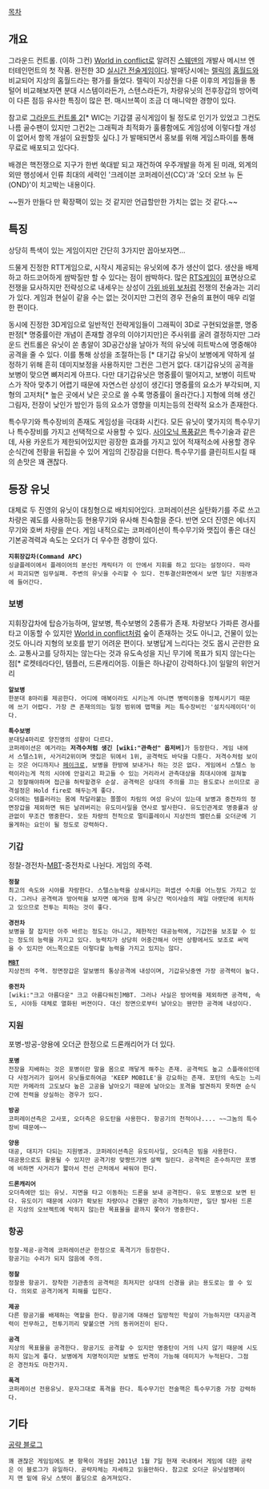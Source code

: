 [[목차]]

== 개요 ==
그라운드 컨트롤. (이하 그컨)
[[World in conflict]]로 알려진 [[스웨덴]]의 개발사 메시브 엔터테인먼트의 첫 작품. 완전한 3D [[실시간 전술]]게임이다. 발매당시에는 [[렐릭]]의 [[홈월드]]와 비교되어 지상의 홈월드라는 평가를 들었다. 렐릭이 지상전을 다룬 이후의 게임들을 통털어 비교해보자면 분대 시스템이라든가, 스텐스라든가, 차량유닛의 전후장갑의 방어력이 다른 점등 유사한 특징이 많은 편. 매시브쪽이 조금 더 매니악한 경향이 있다.

참고로 [[그라운드 컨트롤 2]][* WIC는 기갑갤 공식게임이 될 정도로 인기가 있었고 그컨도 나름 골수팬이 있지만 그컨2는 그래픽과 최적화가 훌륭함에도 게임성에 이렇다할 개성이 없어서 항목 개설이 요원할듯 싶다.] 가 발매되면서 홍보를 위해 게임스파이를 통해 무료로 배포되고 있다다. 

배경은 핵전쟁으로 지구가 한번 쑥대밭 되고 재건하여 우주개발을 하게 된 미래, 외계의 외딴 행성에서 인류 최대의 세력인 '크레이븐 코퍼레이션(CC)'과 '오더 오브 뉴 돈(OND)'이 치고박는 내용이다.

~~뭔가 만들다 만 확장팩이 있는 것 같지만 언급할만한 가치는 없는 것 같다.~~

== 특징 ==
상당히 특색이 있는 게임이지만 간단히 3가지만 꼽아보자면...

드물게 진정한 RTT게임으로, 시작시 제공되는 유닛외에 추가 생산이 없다. 생산을 배제하고 하드코어하게 쌈박질만 할 수 있다는 점이 쌈박하다. 많은 [[RTS]]게임이 표면상으로 전쟁을 묘사하지만 전략성으로 내세우는 상성이 [[가위 바위 보]]처럼 전쟁의 전술과는 괴리가 있다. 게임과 현실이 같을 수는 없는 것이지만 그컨의 경우 전술의 표현이 매우 리얼한 편이다. 

동시에 진정한 3D게임으로 일반적인 전략게임들이 그래픽이 3D로 구현되었을뿐, 명중판정[* 명중률이란 개념이 존재할 경우의 이야기지만]은 주사위를 굴려 결정하지만 그라운드 컨트롤은 유닛이 쏜 총알이 3D공간상을 날아가 적의 유닛에 히트박스에 명중해야 공격을 줄 수 있다. 이를 통해 상성을 조절하는등 [* 대기갑 유닛이 보병에게 약하게 설정하기 위해 흔히 데미지보정을 사용하지만 그컨은 그런거 없다. 대기갑유닛의 공격을 보병이 맞으면 뼈저리게 아프다. 다만 대기갑유닛은 명중률이 떨어지고, 보병이 히트박스가 작아 맞추기 어렵기 때문에 자연스런 상성이 생긴다] 명중률의 요소가 부각되며, 지형의 고저차[* 높은 곳에서 낮은 곳으로 쏠 수록 명중률이 올라간다.] 지형에 의해 생긴 그림자, 전장이 낮인가 밤인가 등의 요소가 영향을 미치는등의 전략적 요소가 존재한다.

특수무기와 특수장비의 존재도 게임성을 극대화 시킨다.
모든 유닛이 몇가지의 특수무기나 특수장비를 가지고 선택적으로 사용할 수 있다. [[사이오닉 폭풍]]같은 특수기술과 같은데, 사용 카운트가 제한되어있지만 굉장한 효과를 가지고 있어 적재적소에 사용할 경우 순식간에 전황을 뒤집을 수 있어 게임의 긴장감을 더한다. 특수무기를 클린히트시킬 때의 손맛은 꽤 괜찮다.

== 등장 유닛 ==
대체로 두 진영의 유닛이 대칭형으로 배치되어있다. 코퍼레이션은 실탄화기를 주로 쓰고 차량은 궤도를 사용하는등 현용무기와 유사해 친숙함을 준다. 반면 오더 진영은 에너지무기와 호버 차량을 쓴다.
게임 내적으로는 코퍼레이션이 특수무기와 맷집이 좋은 대신 기본공격력과 속도는 오더가 더 우수한 경향이 있다.

 '''지휘장갑차(Command APC)'''
 싱글플레이에서 플레이어의 분신인 캐릭터가 이 안에서 지휘를 하고 있다는 설정이다. 따라서 파괴되면 임무실패. 주변의 유닛을 수리할 수 있다. 전투결산화면에서 보면 일단 지원병과에 들어간다.


=== 보병 ===
지휘장갑차에 탑승가능하며, 알보병, 특수보병의 2종류가 존재.
차량보다 가파른 경사를 타고 이동할 수 있지만 [[World in conflict]]처럼 숲이 존재하는 것도 아니고, 건물이 있는 것도 아니라 지형의 보호를 받기 어려운 편이다. 보병답게 느리다는 것도 몹시 곤란한 요소. 교통사고를 당하지는 않는다는 것과 유도속성을 지닌 무기에 목표가 되지 않는다는 점[* 로켓테라다인, 템플러, 드론캐리어등. 이들은 하나같이 강력하다.]이 일말의 위안거리

 '''알보병'''
 한분대 8마리를 제공한다. 어디에 매복이라도 시키는게 아니면 병력이동을 정체시키기 때문에 쓰기 어렵다. 가장 큰 존재의의는 일정 범위에 맵핵을 켜는 특수장비인 '설치식레이더'이다.

 '''특수보병'''
 분대당4마리로 양진영의 성향이 다르다.
 코퍼레이션은 예거라는 '''저격수처럼 생긴 [wiki:"관측선" 옵저버]'''가 등장한다. 게임 내에서 스텔스1위, 사거리2위이며 맷집은 뒤에서 1위, 공격력도 바닥을 다툰다. 저격수처럼 보이는 것은 어디까지나 [[페이크]]로, 보병을 한방에 보내거나 하는 것은 없다. 게임에서 스텔스 능력이라는게 적의 시야에 안걸리고 파고들 수 있는 거리라서 관측대상을 최대시야에 걸쳐놓고 정찰해야하며 접근을 허락할경우 순살. 공격력은 상대의 주의를 끄는 용도로나 쓰이므로 공격설정은 Hold fire로 해두는게 좋다.
 오더에는 템플러라는 몸에 착달라붙는 쫄쫄이 차림의 여성 유닛이 있는데 보병과 중전차의 정면장갑을 제외하면 뭐든 날려버리는 유도미사일을 연사로 발사한다. 유도인관계로 명중률과 상관없이 무조건 명중한다. 모든 차량의 천적으로 멀티플레이시 지상전의 밸런스를 오더군에 기울게하는 요인이 될 정도로 강력하다.

=== 기갑 ===
정찰-경전차-[[MBT]]-중전차로 나뉜다. 게임의 주력.

 '''정찰'''
 최고의 속도와 시야를 자랑한다. 스텔스능력을 상쇄시키는 퍼셉션 수치를 어느정도 가지고 있다. 그러나 공격력과 방어력을 보자면 예거와 함께 유닛간 먹이사슬의 제일 아랫단에 위치하고 있으므로 전투는 피하는 것이 좋다.

 '''경전차'''
 보병을 잘 잡지만 아주 바르는 정도는 아니고, 제한적인 대공능력에, 기갑전을 보조할 수 있는 정도의 능력을 가지고 있다. 능력치가 상당히 어중간해서 어떤 상황에서도 보조로 써먹을 수 있지만 어느쪽으로든 이렇다할 능력을 가지고 있지는 않다.

 '''[[MBT]]'''
 지상전의 주역. 정면장갑은 알보병의 통상공격에 내성이며, 기갑유닛중엔 가장 공격력이 높다.

 '''중전차'''
 [wiki:"크고 아름다운" 크고 아름다워진]MBT. 그러나 사실은 방어력을 제외하면 공격력, 속도, 시야등 대체로 열화된 버젼이다. 대신 정면으로부터 날아오는 웬만한 공격에 내성이다.

=== 지원 ===
포병-방공-양용에 오더군 한정으로 드론캐리어가 더 있다.

 '''포병'''
 전장을 지배하는 것은 포병이란 말을 몸으로 깨닿게 해주는 존재. 공격력도 높고 스플래쉬인데다 사정거리가 길어서 유닛들로하여금 'KEEP MOBILE'을 강요하는 존재. 포탄의 속도는 느리지만 카메라의 고도보다 높은 고공을 날아오기 때문에 날아오는 포격을 발견하지 못하면 순식간에 전력을 상실하는 경우가 있다.

 '''방공'''
 코퍼레이션측은 고사포, 오더측은 유도탄을 사용한다. 항공기의 천적이나.... ~~그놈의 특수장비 때문에~~

 '''양용'''
 대공, 대지가 다되는 지원병과. 코퍼레이션측은 유도미사일, 오더측은 빔을 사용한다.
 대공용으로도 활용될 수 있지만 공격기랑 맞짱뜨기엔 살짝 밀린다. 공격력은 준수하지만 포병에 비하면 사거리가 짧아서 전선 근처에서 싸워야 한다.

 '''드론캐리어'''
 오더측에만 있는 유닛. 지면을 타고 이동하는 드론을 보내 공격한다. 유도 포병으로 보면 된다. 유도이기 때문에 시야가 확보된 차량이나 건물만 공격이 가능하지만, 일단 발사된 드론은 지상의 오브젝트에 막히지 않는한 목표물을 끝까지 쫓아가 명중한다.

=== 항공 ===
 정찰-제공-공격에 코퍼레이션군 한정으로 폭격기가 등장한다.
 항공기는 수리가 되지 않음에 주의.

 '''정찰'''
 정찰용 항공기. 장착한 기관총의 공격력은 최저지만 상대의 신경을 긁는 용도로는 쓸 수 있다. 의외로 공격기에게 피해를 입힌다.

 '''제공'''
 다른 항공기를 배제하는 역할을 한다. 항공기에 대해선 일방적인 학살이 가능하지만 대지공격력이 전무하고, 전투기끼리 맞붙으면 거의 동귀어진이 된다.

 '''공격'''
 지상의 목표물을 공격한다. 항공기도 공격할 수 있지만 명중탄이 거의 나지 않기 때문에 시도하지 않는게 좋다. 보병에게 치명적이지만 보병도 반격이 가능해 데미지가 누적된다. 그점은 경전차도 마찬가지.

 '''폭격'''
 코퍼레이션 전용유닛. 문자그대로 폭격을 한다. 특수무기인 전술핵은 특수무기중 가장 강력하다.

== 기타 ==
[http://blog.naver.com/exiriern/100043462545 공략 블로그]
 꽤 괜찮은 게임임에도 본 항목이 개설된 2011년 1월 7일 현재 국내에서 게임에 대한 공략은 이 블로그가 유일하다. 공략자체는 자세하고 읽을만하다. 참고로 오더군 유닛설명페이지 맨 밑에 유닛 스텟이 폴딩으로 숨겨져있다.

